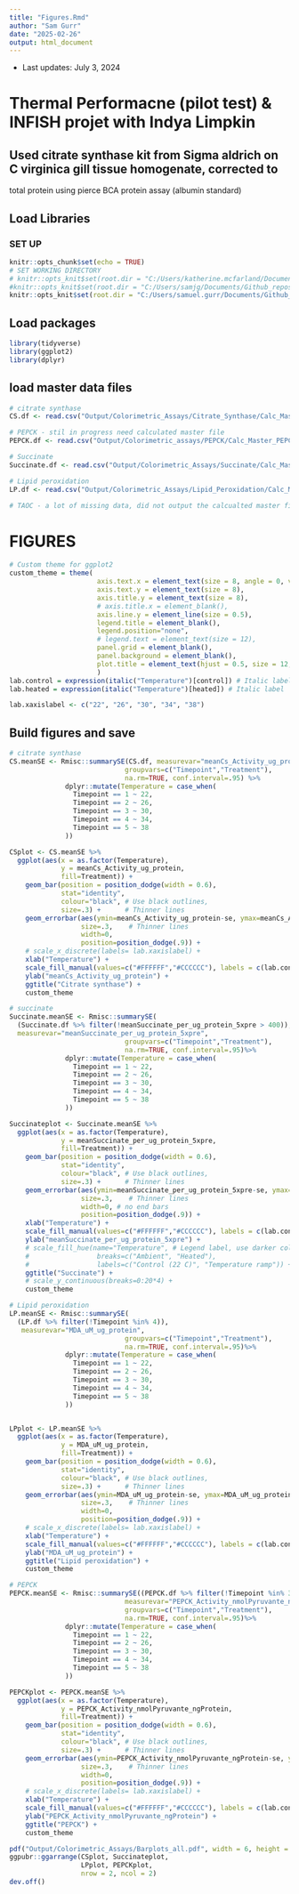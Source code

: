 ```yaml
---
title: "Figures.Rmd"
author: "Sam Gurr"
date: "2025-02-26"
output: html_document
---
```


-   Last updates: July 3, 2024

# Thermal Performacne (pilot test) & INFISH projet with Indya Limpkin

## Used citrate synthase kit from Sigma aldrich on C virginica gill tissue homogenate, corrected to

total protein using pierce BCA protein assay (albumin standard)

## Load Libraries

### SET UP

```r
knitr::opts_chunk$set(echo = TRUE)
# SET WORKING DIRECTORY 
# knitr::opts_knit$set(root.dir = "C:/Users/katherine.mcfarland/Documents/GitHub/EAD-ASEB-Cvirginica_Thermal_Performance/larvae") # Katie's
#knitr::opts_knit$set(root.dir = "C:/Users/samjg/Documents/Github_repositories/EAD-ASEB-Cvirginica_Thermal_Performance/RAnalysis") # Sam's
knitr::opts_knit$set(root.dir = "C:/Users/samuel.gurr/Documents/Github_repositories/Cvirginica_Thermal_Performance/RAnalysis") # Sam's work
```


## Load packages 

```r
library(tidyverse)
library(ggplot2)
library(dplyr)
```


## load master data files 

```r

# citrate synthase
CS.df <- read.csv("Output/Colorimetric_Assays/Citrate_Synthase/Calc_Master_CSActivity.csv", sep = ',', head = T) %>% select(!X)

# PEPCK - stil in progress need calculated master file
PEPCK.df <- read.csv("Output/Colorimetric_assays/PEPCK/Calc_Master_PEPCK.csv", sep = ',', head = T) %>% select(!X)

# Succinate 
Succinate.df <- read.csv("Output/Colorimetric_Assays/Succinate/Calc_Master_Succinate.csv", sep = ',', head = T) %>% select(!X)

# Lipid peroxidation
LP.df <- read.csv("Output/Colorimetric_Assays/Lipid_Peroxidation/Calc_Master_Lipid_Peroxidation.csv", sep = ',', head = T) %>% select(!X)

# TAOC - a lot of missing data, did not output the calcualted master file

```

# FIGURES

```r

# Custom theme for ggplot2
custom_theme = theme(
                      axis.text.x = element_text(size = 8, angle = 0, vjust = 0.5, face = "bold"),
                      axis.text.y = element_text(size = 8),
                      axis.title.y = element_text(size = 8),
                      # axis.title.x = element_blank(),
                      axis.line.y = element_line(size = 0.5),
                      legend.title = element_blank(),
                      legend.position="none",
                      # legend.text = element_text(size = 12),
                      panel.grid = element_blank(),
                      panel.background = element_blank(),
                      plot.title = element_text(hjust = 0.5, size = 12, face="bold")
                      )
lab.control = expression(italic("Temperature")[control]) # Italic label
lab.heated = expression(italic("Temperature")[heated]) # Italic label

lab.xaxislabel <- c("22", "26", "30", "34", "38")

```
## Build figures and save

```r

# citrate synthase
CS.meanSE <- Rmisc::summarySE(CS.df, measurevar="meanCs_Activity_ug_protein", 
                             groupvars=c("Timepoint","Treatment"),
                             na.rm=TRUE, conf.interval=.95) %>% 
              dplyr::mutate(Temperature = case_when(
                Timepoint == 1 ~ 22, 
                Timepoint == 2 ~ 26, 
                Timepoint == 3 ~ 30, 
                Timepoint == 4 ~ 34, 
                Timepoint == 5 ~ 38 
              ))

CSplot <- CS.meanSE %>%   
  ggplot(aes(x = as.factor(Temperature),
             y = meanCs_Activity_ug_protein,
             fill=Treatment)) +
    geom_bar(position = position_dodge(width = 0.6), 
             stat="identity",
             colour="black", # Use black outlines,
             size=.3) +      # Thinner lines
    geom_errorbar(aes(ymin=meanCs_Activity_ug_protein-se, ymax=meanCs_Activity_ug_protein+se),
                  size=.3,    # Thinner lines
                  width=0,
                  position=position_dodge(.9)) +
    # scale_x_discrete(labels= lab.xaxislabel) +
    xlab("Temperature") +
    scale_fill_manual(values=c("#FFFFFF","#CCCCCC"), labels = c(lab.control, lab.heated)) +
    ylab("meanCs_Activity_ug_protein") + 
    ggtitle("Citrate synthase") +
    custom_theme


```


```r

# succinate
Succinate.meanSE <- Rmisc::summarySE(
  (Succinate.df %>% filter(!meanSuccinate_per_ug_protein_5xpre > 400)), 
  measurevar="meanSuccinate_per_ug_protein_5xpre", 
                             groupvars=c("Timepoint","Treatment"),
                             na.rm=TRUE, conf.interval=.95)%>% 
              dplyr::mutate(Temperature = case_when(
                Timepoint == 1 ~ 22, 
                Timepoint == 2 ~ 26, 
                Timepoint == 3 ~ 30, 
                Timepoint == 4 ~ 34, 
                Timepoint == 5 ~ 38 
              ))

Succinateplot <- Succinate.meanSE %>%   
  ggplot(aes(x = as.factor(Temperature),
             y = meanSuccinate_per_ug_protein_5xpre,
             fill=Treatment)) +
    geom_bar(position = position_dodge(width = 0.6), 
             stat="identity",
             colour="black", # Use black outlines,
             size=.3) +      # Thinner lines
    geom_errorbar(aes(ymin=meanSuccinate_per_ug_protein_5xpre-se, ymax=meanSuccinate_per_ug_protein_5xpre+se),
                  size=.3,    # Thinner lines
                  width=0, # no end bars
                  position=position_dodge(.9)) +
    xlab("Temperature") +
    scale_fill_manual(values=c("#FFFFFF","#CCCCCC"), labels = c(lab.control, lab.heated)) +
    ylab("meanSuccinate_per_ug_protein_5xpre") + 
    # scale_fill_hue(name="Temperature", # Legend label, use darker colors
    #                 breaks=c("Ambient", "Heated"),
    #                 labels=c("Control (22 C)", "Temperature ramp")) +
    ggtitle("Succinate") +
    # scale_y_continuous(breaks=0:20*4) +
    custom_theme

```

```r
# Lipid peroxidation
LP.meanSE <- Rmisc::summarySE(
  (LP.df %>% filter(!Timepoint %in% 4)), 
   measurevar="MDA_uM_ug_protein", 
                             groupvars=c("Timepoint","Treatment"),
                             na.rm=TRUE, conf.interval=.95)%>% 
              dplyr::mutate(Temperature = case_when(
                Timepoint == 1 ~ 22, 
                Timepoint == 2 ~ 26, 
                Timepoint == 3 ~ 30, 
                Timepoint == 4 ~ 34, 
                Timepoint == 5 ~ 38 
              ))


LPplot <- LP.meanSE %>%   
  ggplot(aes(x = as.factor(Temperature),
             y = MDA_uM_ug_protein,
             fill=Treatment)) +
    geom_bar(position = position_dodge(width = 0.6), 
             stat="identity",
             colour="black", # Use black outlines,
             size=.3) +      # Thinner lines
    geom_errorbar(aes(ymin=MDA_uM_ug_protein-se, ymax=MDA_uM_ug_protein+se),
                  size=.3,    # Thinner lines
                  width=0,
                  position=position_dodge(.9)) +
    # scale_x_discrete(labels= lab.xaxislabel) +
    xlab("Temperature") +
    scale_fill_manual(values=c("#FFFFFF","#CCCCCC"), labels = c(lab.control, lab.heated)) +
    ylab("MDA_uM_ug_protein") + 
    ggtitle("Lipid peroxidation") +
    custom_theme
```




```r
# PEPCK 
PEPCK.meanSE <- Rmisc::summarySE((PEPCK.df %>% filter(!Timepoint %in% 3)),
                             measurevar="PEPCK_Activity_nmolPyruvante_ngProtein", 
                             groupvars=c("Timepoint","Treatment"),
                             na.rm=TRUE, conf.interval=.95)%>% 
              dplyr::mutate(Temperature = case_when(
                Timepoint == 1 ~ 22, 
                Timepoint == 2 ~ 26, 
                Timepoint == 3 ~ 30, 
                Timepoint == 4 ~ 34, 
                Timepoint == 5 ~ 38 
              ))

PEPCKplot <- PEPCK.meanSE %>%   
  ggplot(aes(x = as.factor(Temperature),
             y = PEPCK_Activity_nmolPyruvante_ngProtein,
             fill=Treatment)) +
    geom_bar(position = position_dodge(width = 0.6), 
             stat="identity",
             colour="black", # Use black outlines,
             size=.3) +      # Thinner lines
    geom_errorbar(aes(ymin=PEPCK_Activity_nmolPyruvante_ngProtein-se, ymax=PEPCK_Activity_nmolPyruvante_ngProtein+se),
                  size=.3,    # Thinner lines
                  width=0,
                  position=position_dodge(.9)) +
    # scale_x_discrete(labels= lab.xaxislabel) +
    xlab("Temperature") +
    scale_fill_manual(values=c("#FFFFFF","#CCCCCC"), labels = c(lab.control, lab.heated)) +
    ylab("PEPCK_Activity_nmolPyruvante_ngProtein") + 
    ggtitle("PEPCK") +
    custom_theme
```


```r

pdf("Output/Colorimetric_Assays/Barplots_all.pdf", width = 6, height = 5)
ggpubr::ggarrange(CSplot, Succinateplot,
                  LPplot, PEPCKplot,
                  nrow = 2, ncol = 2)
dev.off()

```

